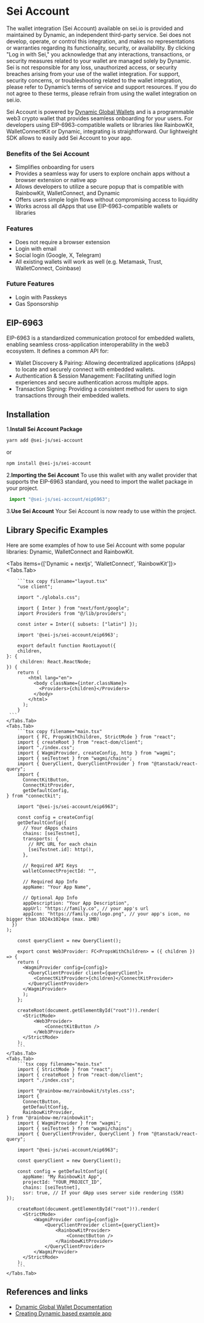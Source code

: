 
# Sei Account

<Callout type="error">The wallet integration (Sei Account) available on sei.io is provided and maintained by
    Dynamic, an independent third-party service. Sei does not develop, operate, or control this integration, and makes
    no representations or warranties regarding its functionality, security, or availability.
    By clicking "Log in with Sei," you acknowledge that any interactions, transactions, or security measures related to
    your wallet are managed solely by Dynamic. Sei is not responsible for any loss, unauthorized access, or security
    breaches arising from your use of the wallet integration.
    For support, security concerns, or troubleshooting related to the wallet integration, please refer to Dynamic’s
    terms of service and support resources.
    If you do not agree to these terms, please refrain from using the wallet integration on sei.io.</Callout>

Sei Account is powered by [Dynamic Global Wallets](https://docs.dynamic.xyz/global-wallets/overview) and is a programmable web3 crypto wallet that provides seamless
onboarding for your users. For developers using EIP-6963-compatible wallets or libraries like RainbowKit,
WalletConnectKit or Dynamic, integrating is straightforward. Our lightweight SDK allows to easily add Sei Account to
your app.

### Benefits of the Sei Account

- Simplifies onboarding for users
- Provides a seamless way for users to explore onchain apps without a browser extension or native app
- Allows developers to utilize a secure popup that is compatible with RainbowKit, WalletConnect, and Dynamic
- Offers users simple login flows without compromising access to liquidity
- Works across all dApps that use EIP-6963-compatible wallets or libraries

### Features
- Does not require a browser extension
- Login with email
- Social login (Google, X, Telegram)
- All existing wallets will work as well (e.g. Metamask, Trust, WalletConnect, Coinbase)

### Future Features
- Login with Passkeys
- Gas Sponsorship

## EIP-6963
EIP-6963 is a standardized communication protocol for embedded wallets, enabling seamless cross-application
interoperability in the web3 ecosystem. It defines a common API for:

- Wallet Discovery & Pairing: Allowing decentralized applications (dApps) to locate and securely connect with embedded wallets.
- Authentication & Session Management: Facilitating unified login experiences and secure authentication across multiple apps.
- Transaction Signing: Providing a consistent method for users to sign transactions through their embedded wallets.

## Installation

1.**Install Sei Account Package**

```bash copy
yarn add @sei-js/sei-account
```
or
```bash copy
npm install @sei-js/sei-account
```

2.**Importing the Sei Account**
To use this wallet with any wallet provider that supports the EIP-6963 standard, you need to import the wallet
package in your project.

```javascript copy
 import "@sei-js/sei-account/eip6963";
 ```

3.**Use Sei Account**
Your Sei Account is now ready to use within the project.

## Library Specific Examples

Here are some examples of how to use Sei Account with some popular libraries: Dynamic, WalletConnect and RainbowKit.

<Tabs items={['Dynamic + nextjs', 'WalletConnect', 'RainbowKit']}>
    <Tabs.Tab>

        ```tsx copy filename="layout.tsx"
        "use client";

        import "./globals.css";

        import { Inter } from "next/font/google";
        import Providers from "@/lib/providers";

        const inter = Inter({ subsets: ["latin"] });

        import '@sei-js/sei-account/eip6963';

        export default function RootLayout({
        children,
    }: {
         children: React.ReactNode;
    }) {
        return (
            <html lang="en">
              <body className={inter.className}>
                <Providers>{children}</Providers>
              </body>
            </html>
          );
        }
     ```
    </Tabs.Tab>
    <Tabs.Tab>
        ```tsx copy filename="main.tsx"
        import { FC, PropsWithChildren, StrictMode } from "react";
        import { createRoot } from "react-dom/client";
        import "./index.css";
        import { WagmiProvider, createConfig, http } from "wagmi";
        import { seiTestnet } from "wagmi/chains";
        import { QueryClient, QueryClientProvider } from "@tanstack/react-query";
        import {
          ConnectKitButton,
          ConnectKitProvider,
          getDefaultConfig,
    } from "connectkit";

        import "@sei-js/sei-account/eip6963";

        const config = createConfig(
        getDefaultConfig({
          // Your dApps chains
          chains: [seiTestnet],
          transports: {
            // RPC URL for each chain
            [seiTestnet.id]: http(),
          },

          // Required API Keys
          walletConnectProjectId: "",

          // Required App Info
          appName: "Your App Name",

          // Optional App Info
          appDescription: "Your App Description",
          appUrl: "https://family.co", // your app's url
          appIcon: "https://family.co/logo.png", // your app's icon, no bigger than 1024x1024px (max. 1MB)
      })
    );

        const queryClient = new QueryClient();

        export const Web3Provider: FC<PropsWithChildren> = ({ children }) => {
        return (
          <WagmiProvider config={config}>
            <QueryClientProvider client={queryClient}>
              <ConnectKitProvider>{children}</ConnectKitProvider>
            </QueryClientProvider>
          </WagmiProvider>
          );
        };

        createRoot(document.getElementById("root")!).render(
          <StrictMode>
              <Web3Provider>
                  <ConnectKitButton />
              </Web3Provider>
          </StrictMode>
        );
        ```
    </Tabs.Tab>
    <Tabs.Tab>
        ```tsx copy filename="main.tsx"
        import { StrictMode } from "react";
        import { createRoot } from "react-dom/client";
        import "./index.css";

        import "@rainbow-me/rainbowkit/styles.css";
        import {
          ConnectButton,
          getDefaultConfig,
          RainbowKitProvider,
    } from "@rainbow-me/rainbowkit";
        import { WagmiProvider } from "wagmi";
        import { seiTestnet } from "wagmi/chains";
        import { QueryClientProvider, QueryClient } from "@tanstack/react-query";

        import "@sei-js/sei-account/eip6963";

        const queryClient = new QueryClient();

        const config = getDefaultConfig({
          appName: "My RainbowKit App",
          projectId: "YOUR_PROJECT_ID",
          chains: [seiTestnet],
          ssr: true, // If your dApp uses server side rendering (SSR)
    });

        createRoot(document.getElementById("root")!).render(
          <StrictMode>
              <WagmiProvider config={config}>
                  <QueryClientProvider client={queryClient}>
                      <RainbowKitProvider>
                          <ConnectButton />
                      </RainbowKitProvider>
                  </QueryClientProvider>
              </WagmiProvider>
          </StrictMode>
        );
        ```
    </Tabs.Tab>
</Tabs>

## References and links

- [<ins>Dynamic Global Wallet Documentation</ins>](https://docs.dynamic.xyz/global-wallets/overview)
- [<ins>Creating Dynamic based example app</ins>](https://docs.dynamic.xyz/example-apps)
